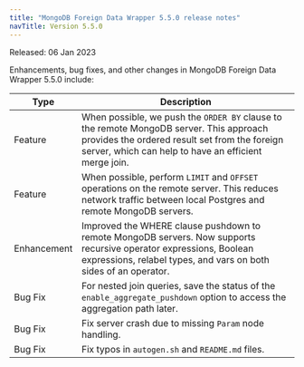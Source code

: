 ```yaml
---
title: "MongoDB Foreign Data Wrapper 5.5.0 release notes"
navTitle: Version 5.5.0
---
```


Released: 06 Jan 2023

Enhancements, bug fixes, and other changes in MongoDB Foreign Data Wrapper 5.5.0 
include:

| Type        | Description                                                                                                                                                                                                                                                 |
| ----------- | ---------------------------------------------------------------------------------------------------------------------------------------------------------------------------------------------------------------------------------------------- |
| Feature     | When possible, we push the `ORDER BY` clause to the remote MongoDB server. This approach provides the ordered result set from the foreign server, which can help to have an efficient merge join.    |
| Feature     | When possible, perform `LIMIT` and `OFFSET` operations on the remote server. This reduces network traffic between local Postgres and remote MongoDB servers.                            |
| Enhancement | Improved the WHERE clause pushdown to remote MongoDB servers. Now supports recursive operator expressions, Boolean expressions, relabel types, and vars on both sides of an operator.                                                          |
| Bug Fix     | For nested join queries, save the status of the `enable_aggregate_pushdown` option to access the aggregation path later.                                                                                                                       |
| Bug Fix     | Fix server crash due to missing `Param` node handling.                                                                                                                                                                                         |
| Bug Fix     | Fix typos in `autogen.sh` and `README.md` files.                                                                                                                                                                                               |
